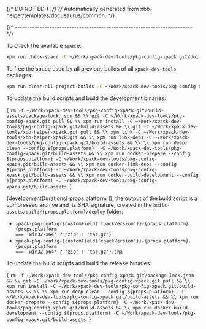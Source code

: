 {/* DO NOT EDIT! */}
{/* Automatically generated from xbb-helper/templates/docusaurus/common. */}




{/* ------------------------------------------------------------------------ */}

To check the available space:

```sh
xpm run check-space -C ~/Work/xpack-dev-tools/pkg-config-xpack.git/build-assets
```

To free the space used by all previous builds of all `xpack-dev-tools` packages:

```sh
xpm run clear-all-project-builds -C ~/Work/xpack-dev-tools/pkg-config-xpack.git/build-assets
```

To update the build scripts and build the development binaries:

<CodeBlock language="sh"> {
`rm -f ~/Work/xpack-dev-tools/pkg-config-xpack.git/build-assets/package-lock.json && \\
git -C ~/Work/xpack-dev-tools/pkg-config-xpack.git pull && \\
xpm run install -C ~/Work/xpack-dev-tools/pkg-config-xpack.git/build-assets && \\
git -C ~/Work/xpack-dev-tools/xbb-helper-xpack.git pull && \\
xpm link -C ~/Work/xpack-dev-tools/xbb-helper-xpack.git && \\
xpm run link-deps -C ~/Work/xpack-dev-tools/pkg-config-xpack.git/build-assets && \\
\\
xpm run deep-clean --config ${props.platform}  -C ~/Work/xpack-dev-tools/pkg-config-xpack.git/build-assets && \\
xpm run docker-prepare --config ${props.platform} -C ~/Work/xpack-dev-tools/pkg-config-xpack.git/build-assets && \\
xpm run docker-link-deps --config ${props.platform} -C ~/Work/xpack-dev-tools/pkg-config-xpack.git/build-assets && \\
xpm run docker-build-development --config ${props.platform} -C ~/Work/xpack-dev-tools/pkg-config-xpack.git/build-assets
`} </CodeBlock>

{developmentDurations[ props.platform ]}, the output of the build script is a compressed
archive and its SHA signature, created in
the <code>buils-assets/build/{props.platform}/deploy</code> folder:

* <code>xpack-pkg-config-{customField('xpackVersion')}-{props.platform}.{props.platform === 'win32-x64' ? 'zip' : 'tar.gz'}</code>
* <code>xpack-pkg-config-{customField('xpackVersion')}-{props.platform}.{props.platform === 'win32-x64' ? 'zip' : 'tar.gz'}.sha</code>

To update the build scripts and build the release binaries:

<CodeBlock language="sh"> {
`rm -f ~/Work/xpack-dev-tools/pkg-config-xpack.git/package-lock.json && \\
git -C ~/Work/xpack-dev-tools/pkg-config-xpack.git pull && \\
xpm run install -C ~/Work/xpack-dev-tools/pkg-config-xpack.git/build-assets && \\
\\
xpm run deep-clean --config ${props.platform}  -C ~/Work/xpack-dev-tools/pkg-config-xpack.git/build-assets && \\
xpm run docker-prepare --config ${props.platform} -C ~/Work/xpack-dev-tools/pkg-config-xpack.git/build-assets && \\
xpm run docker-build-development --config ${props.platform} -C ~/Work/xpack-dev-tools/pkg-config-xpack.git/build-assets
`} </CodeBlock>
